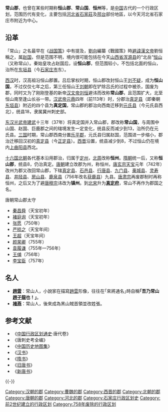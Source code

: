 {{distinguish|常山郡故城}}
{{中国地名
|设立=秦朝
|使用=唐朝废止
|秦=恒山郡
|西汉=常山郡、真定国
|东汉=常山国
|三国=常山郡
|南北朝=恒州
|隋=恒山郡
|唐=恒州 → 镇州
|}}
'''常山郡'''，也曾在某些时期称'''恒山郡'''、'''常山国'''、'''恒州'''等，是[[中国|中国]]古代的一个行政区划，范围历代有变化，主要包括[[河北省|河北省]][[石家莊|石家莊]]及[[邢台|邢台]]部份地區，以今天河北省石家庄市附近为中心。

==沿革==
「常山」之名最早在《[[战国策|战国策]]》中有提及，[[劉向|劉向]]編纂《戰國策》時[[避諱|避諱]][[漢文帝|漢文帝]]劉恒稱之，属[[赵国|赵国]]，但是范围不明，境内很可能包括在今天[[山西省|山西省]][[浑源县|浑源县]]的“北岳”[[恒山|恒山]]（又称常山）。秦始皇攻占赵国后，设'''恒山郡'''，但范围较小，不包括北面的恒山，治所在[[东垣县|东垣县]]（今[[石家庄市|石家庄市]]东）。

[[西汉|西汉]]时，汉高祖沿恒山郡置。吕后掌权时期，恒山郡改封恒山王[[刘不疑|刘不疑]]，成为'''恒山国'''，不过仅仅七年之后，第三任恒山王[[刘朝|刘朝]]即在铲除吕氏的过程中被杀，国废为郡，同时又为了刚刚登基的新帝[[汉文帝|汉文帝刘恒]]避讳而改称'''常山郡'''，且范围扩大，北至恒山南至逢山长谷一带。[[汉武帝|汉武帝]][[元鼎|元鼎]]四年（前113年）时，分郡治[[真定县|真定县]]（即秦朝[[东垣县|东垣县]]）附近的四个县为'''真定国'''，常山郡的郡治向西南迁移到[[元氏县|元氏县]]（今元氏县西北），统县18，隶属冀州刺史部。

[[东汉|东汉]][[汉光武帝|光武帝]][[建武_(东汉)|建武]]十三年（37年）将真定国并入常山郡，郡改称'''常山国'''，与周围中山国、赵国、巨鹿郡之间的辖境发生一定变化，统县反而减少到13，治所仍在元氏县。[[三国|三国]]时期，常山郡西南分置[[乐平郡|乐平郡]]，元氏县归属赵国，范围进一步缩小，郡治迁移回汉初的[[真定县|真定县]]（今[[正定县|正定县]]）。[[西晋|西晋]]沿置，统县减少到8，不过恒山仍在境内[[上曲阳县|上曲阳县]]西北。

[[十六国|十六国]][[南北朝|北朝]]各代基本沿用郡治，归属于[[定州|定州]]，[[北周|北周]]改称'''恒州'''。[[隋朝|隋朝]]统一后，又称'''恒山郡'''，统县8，仍治真定。[[唐朝|唐朝]]建立改郡为州，称恒州，[[唐玄宗|唐玄宗]][[天宝_(唐朝)|天宝]]元年（742年）改州为郡又改回常山郡，下辖[[真定县|真定县]]、[[石邑县|石邑县]]、[[行唐县|行唐县]]、[[九门县|九门县]]、[[槀城县|槀城县]]、[[灵寿县|灵寿县]]、[[井陉县|井陉县]]、[[房山县|房山县]]、[[鹿泉县|鹿泉县]]（756年改名[[获鹿县|获鹿县]]）九县。[[唐肃宗|唐肃宗]]再废郡制时再称恒州，之后又为了避[[唐穆宗|唐穆宗]]讳改为'''镇州'''。到[[北宋|北宋]]升为'''[[真定府|真定府]]'''，常山不再作为郡国之名。
;唐朝常山郡太守
*[[秦昌舜|秦昌舜]]（天宝初年）
*[[褚庭询|褚庭询]]（天宝初年）
*[[张愿|张愿]]（750年）
*[[严损之|严损之]]（天宝年间）
*[[王超|王超]]（天宝年间）
*[[颜杲卿|颜杲卿]]（755年）
*[[袁履谦|袁履谦]]（755年—756年）
*[[王俌|王俌]]（756年）
*[[李宝臣|李宝臣]]（757年）

==名人==
*'''[[趙雲|趙雲]]'''：常山人，小說家在描寫[[趙雲|趙雲]]形像，往往在｢來將通名｣時自稱'''｢吾乃常山[[趙子龍|趙子龍]]也！｣'''。
*'''[[張燕_(東漢)|褚燕]]'''：常山人，後來成為黑山賊首領並改姓張。

==参考文献==
{{Reflist}}
*《[[中国行政区划通史|中国行政区划通史]]·唐代卷》
*《唐刺史考全编》
*《[[中国历史地图集|中国历史地图集]]》
*《[[汉书|汉书]]》
*《[[隋书|隋书]]》
*《[[旧唐书|旧唐书]]》
*《[[新唐书|新唐书]]》

{{-}}
{{秦朝行政区划|nocat}}
{{西汉行政区划|nocat}}
{{东汉行政区划|nocat}}

{{DEFAULTSORT:C}}
[[Category:汉朝的郡|Category:汉朝的郡]]
[[Category:曹魏的郡|Category:曹魏的郡]]
[[Category:西晋的郡|Category:西晋的郡]]
[[Category:北朝的郡|Category:北朝的郡]]
[[Category:唐朝的郡|Category:唐朝的郡]]
[[Category:河北的郡|Category:河北的郡]]
[[Category:石家庄行政区划史|Category:石家庄行政区划史]]
[[Category:前2世纪建立的行政区划|Category:前2世纪建立的行政区划]]
[[Category:758年废除的行政区划|Category:758年废除的行政区划]]